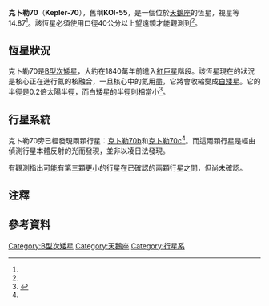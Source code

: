 {{noteTA
|1=zh-cn:空间望远镜; zh-tw:太空望遠鏡; zh-hk:太空望遠鏡;
|2=zh-cn:开普勒; zh-tw:克卜勒; zh-hk:開普勒
}}
{{Starbox begin
| name = 克卜勒70<br>Kepler-70<br>KOI-55
}}
<!--
{{Starbox image |
| image =
| caption =
}}
-->
{{Starbox observe
| epoch    =
| ra       = {{RA|19|45|25}}<ref name=ExtrasolardatabaseKOI-55 />
| dec      = {{DEC|+41|5|34}}<ref name=ExtrasolardatabaseKOI-55 />
| constell = [[天鵝座|天鵝座]]<ref name=ExtrasolardatabaseKOI-55 /><ref group="note">這是由KOI-55的赤經和赤緯確定。</ref>
| appmag_v =14.87<ref name=SIMBAD-KOI55 />
}}
{{Starbox character
| class    = sdB<ref name=ExtrasolardatabaseKOI-55 />
| appmag_1_passband =  U
| appmag_1 = 13.80<ref name=SIMBAD-KOI55>{{cite web|url=http://simbad.u-strasbg.fr/simbad/sim-id?protocol=html&Ident=KOI-55|title=SIMBAD query result|work=[[SIMBAD|SIMBAD]]|accessdate=1 January 2012|archive-date=2014-12-13|archive-url=https://web.archive.org/web/20141213010112/http://simbad.u-strasbg.fr/simbad/sim-id?protocol=html&Ident=KOI-55|dead-url=no}}</ref>
| appmag_2_passband =  B
| appmag_2 = 14.71<ref name=SIMBAD-KOI55 />
| appmag_3_passband =  R
| appmag_3 = 15.43<ref name=SIMBAD-KOI55 />
| appmag_4_passband =  I
| appmag_4 = 15.72<ref name=SIMBAD-KOI55 />
| appmag_5_passband = J
| appmag_5 = 15.36<ref name=SIMBAD-KOI55 />
| appmag_6_passband = H
| appmag_6 = 15.59<ref name=SIMBAD-KOI55 />
| r-i      = <!--R-I color-->
| v-r      = <!--V-R color-->
| b-v      =  <!--B-V color-->
| u-b      = <!--U-B color-->
| variable = <!--Variability type-->
}}
{{Starbox astrometry
| radial_v =
| prop_mo_ra  =
| prop_mo_dec =
|  gal_lat =
|  gal_lon =
| parallax =
| p_error  =
| dist_ly  = {{nowrap|3849 ± 310}}<ref name=ExtrasolardatabaseKOI-55>{{cite web|url=http://exoplanet.eu/planet.php?p1=KOI-55&p2=b|title=Notes for Planet KOI-55 b|work=Extrasolar Planet Database|accessdate=1 January 2012|deadurl=yes|archiveurl=https://www.webcitation.org/6BBQAqBA3?url=http://exoplanet.eu/catalog/koi-55_b/|archivedate=2012年10月5日}}</ref>
| dist_pc  = {{nowrap|1180 ± 95}}<ref name=ExtrasolardatabaseKOI-55 />
| absmag_v = 4.51<ref group="note">請參見[[星等|星等]]了解進一步訊息。</ref>{{Citation needed|date=January 2012}}
}}
{{Starbox detail
| mass     = {{nowrap|0.496 ± 0.002}}<ref name=ExtrasolardatabaseKOI-55 />
| luminosity  = 
| temperature = {{nowrap|27,730 ± 260}}<ref name=ExtrasolardatabaseKOI-55 />
| metal_fe =
| radius   = {{nowrap|0.203 ± 0.007}}<ref name=ExtrasolardatabaseKOI-55 />
| rotational_velocity =
| age = 
}}
{{Starbox catalog
| names = [[2MASS|2MASS]] J19452546+4105339, [[CMC14|CMC14]] J194525.4+410533, [[GSC2.3|GSC2.3]] N2IY060737, [[KIC|KIC]] 5807616, [[KOI|KOI]]-55, [[KPD|KPD]] 1943+4058, [[UCAC2|UCAC2]] 46165657, [[UCAC3|UCAC3]] 263-170867, [[USNO-B1.0|USNO-B1.0]] 1310-00349976.<ref name=SIMBAD-KOI55 />
}}
{{Starbox end}}

'''克卜勒70'''（'''Kepler-70'''），舊稱'''KOI-55'''，是一個位於[[天鵝座|天鵝座]]的恆星，視星等14.87<ref name=SIMBAD-KOI55 />。該恆星必須使用口徑40公分以上望遠鏡才能觀測到<ref name=sherrod_koed2003/>。

==恆星狀況==
克卜勒70是[[B型次矮星|B型次矮星]]，大約在1840萬年前進入[[紅巨星|紅巨星]]階段。該恆星現在的狀況是核心正在進行氦的核融合，一旦核心中的氦用盡，它將會收縮變成[[白矮星|白矮星]]。它的半徑是0.2倍太陽半徑，而白矮星的半徑則相當小<ref name=wdUniverseToday>{{cite web|last=Cain|first=Fraser|title=White Dwarf Stars|url=http://www.universetoday.com/24681/white-dwarf-stars/|work=[[Universe_Today|Universe Today]]|accessdate=8 January 2012|date=4 February 2009|archive-date=2012-03-15|archive-url=https://web.archive.org/web/20120315213933/http://www.universetoday.com/24681/white-dwarf-stars/|dead-url=no}}</ref>。

==行星系統==
克卜勒70旁已經發現兩顆行星：[[克卜勒70b|克卜勒70b]]和[[克卜勒70c|克卜勒70c]]<ref name=nature480_496/>。而這兩顆行星是經由偵測行星本體反射的光而發現，並非以凌日法發現。

有觀測指出可能有第三顆更小的行星在已確認的兩顆行星之間，但尚未確認。

{{OrbitboxPlanet begin
| name = KOI-55
| table_ref = <ref name=nature480_496/>
}}
{{OrbitboxPlanet
| exoplanet = [[克卜勒70b|b]]
| mass_earth = 0.440
| period = 0.2401
| semimajor = 0.0060
| radius_earth = 0.759
}}
{{OrbitboxPlanet hypothetical
| exoplanet = [[克卜勒70d|d]]
| mass_earth = 0.222
| semimajor = 0.0065 
| radius_earth = 0.605
}}
{{OrbitboxPlanet
| exoplanet = [[克卜勒70c|c]]
| mass_earth = 0.655
| period = 0.34289
| semimajor = 0.0076
| radius_earth = 0.867
}}
{{Orbitbox end}}

== 注釋 ==
{{Reflist|group=note}}

== 參考資料 ==
{{Reflist|30em|refs=

<ref name=sherrod_koed2003>{{citation | first1=P. Clay | last1=Sherrod | first2=Thomas L. | last2=Koed | title=A Complete Manual of Amateur Astronomy: Tools and Techniques for Astronomical Observations | series=Astronomy Series | publisher=Courier Dover Publications | year=2003 | isbn=0486428206 | page=9 | url=http://books.google.com/books?id=4zjv84hHNPcC&pg=PA9 | accessdate=2012-03-02 | archive-date=2014-01-04 | archive-url=https://web.archive.org/web/20140104151449/http://books.google.com/books?id=4zjv84hHNPcC&pg=PA9 | dead-url=no }}</ref>

<ref name=nature480_496>{{citation | display-authors=1 | first1=S. | last1=Charpinet | first2=G. | last2=Fontaine | first3=P. | last3=Brassard | first4=E. M. | last4=Green | first5=V. | last5=Van Grootel | first6=S. K. | last6=Randall | first7=R. | last7=Silvotti | first8=A. S. | last8=Baran | first9=R. H. | last9=Østensen | date=December 21, 2011 | title=A compact system of small planets around a former red-giant star | journal=Nature | volume=480 | pages=496–499 | doi=10.1038/nature10631 }}</ref>
}}

[[Category:B型次矮星|Category:B型次矮星]]
[[Category:天鵝座|Category:天鵝座]]
[[Category:行星系|Category:行星系]]